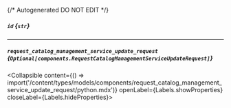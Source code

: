 {/* Autogenerated DO NOT EDIT  */}

##### `id` *{`str`}*

---
##### `request_catalog_management_service_update_request` *{`Optional[components.RequestCatalogManagementServiceUpdateRequest]`}*
<Collapsible content={() => import('/content/types/models/components/request_catalog_management_service_update_request/python.mdx')} openLabel={Labels.showProperties} closeLabel={Labels.hideProperties}>
</Collapsible>


